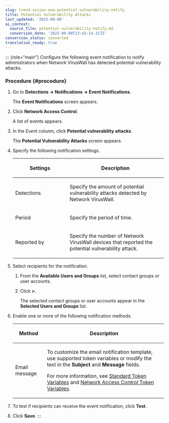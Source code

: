 ```yaml
---
slug: trend-vision-one-potential-vulnerability-notify
title: Potential Vulnerability Attacks
last_updated: '2025-09-08'
ai_context:
  source_file: potential-vulnerability-notify.md
  conversion_date: '2025-09-08T23:42:14.317Z'
conversion_status: converted
translation_ready: true
---
```


::: {role="main"}
Configure the following event notification to notify administrators when Network VirusWall has detected potential vulnerability attacks.

### Procedure {#procedure}

1.  Go to **Detections → Notifications → Event Notifications**.

    The **Event Notifications** screen appears.

2.  Click **Network Access Control**.

    A list of events appears.

3.  In the *Event* column, click **Potential vulnerability attacks**.

    The **Potential Vulnerability Attacks** screen appears.

4.  Specify the following notification settings.

    <table>
    <colgroup>
    <col style="width: 36%" />
    <col style="width: 64%" />
    </colgroup>
    <thead>
    <tr>
    <th><p>Settings</p></th>
    <th><p>Description</p></th>
    </tr>
    </thead>
    <tbody>
    <tr>
    <td><p>Detections</p></td>
    <td><p>Specify the amount of potential vulnerability attacks detected by Network VirusWall.</p></td>
    </tr>
    <tr>
    <td><p>Period</p></td>
    <td><p>Specify the period of time.</p></td>
    </tr>
    <tr>
    <td><p>Reported by</p></td>
    <td><p>Specify the number of Network VirusWall devices that reported the potential vulnerability attack.</p></td>
    </tr>
    </tbody>
    </table>

5.  Select recipients for the notification.

    1.  From the **Available Users and Groups** list, select contact groups or user accounts.

    2.  Click **\>**.

        The selected contact groups or user accounts appear in the **Selected Users and Groups** list.

6.  Enable one or more of the following notification methods.

    <table>
    <colgroup>
    <col style="width: 21%" />
    <col style="width: 79%" />
    </colgroup>
    <thead>
    <tr>
    <th><p>Method</p></th>
    <th><p>Description</p></th>
    </tr>
    </thead>
    <tbody>
    <tr>
    <td><p>Email message</p></td>
    <td><p>To customize the email notification template, use supported token variables or modify the text in the <strong>Subject</strong> and <strong>Message</strong> fields.</p>
    <p>For more information, see <a href="trend-vision-one-standard-token-variables">Standard Token Variables</a> and <a href="trend-vision-one-network-access-token-vars">Network Access Control Token Variables</a>.</p></td>
    </tr>
    </tbody>
    </table>

7.  To test if recipients can receive the event notification, click **Test**.

8.  Click **Save**.
:::
